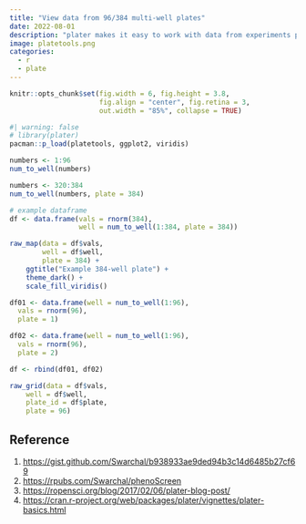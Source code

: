 ```yaml
---
title: "View data from 96/384 multi-well plates"
date: 2022-08-01
description: "plater makes it easy to work with data from experiments performed in plates."
image: platetools.png
categories:
  - r
  - plate
---
```


```r
knitr::opts_chunk$set(fig.width = 6, fig.height = 3.8,
                      fig.align = "center", fig.retina = 3,
                      out.width = "85%", collapse = TRUE)
```

```r
#| warning: false
# library(plater)
pacman::p_load(platetools, ggplot2, viridis)
```

```r
numbers <- 1:96
num_to_well(numbers)
```

```r
numbers <- 320:384
num_to_well(numbers, plate = 384)
```
```r
# example dataframe
df <- data.frame(vals = rnorm(384),
                 well = num_to_well(1:384, plate = 384))

raw_map(data = df$vals,
        well = df$well,
        plate = 384) +
    ggtitle("Example 384-well plate") +
    theme_dark() +
    scale_fill_viridis()
```

```r
df01 <- data.frame(well = num_to_well(1:96),
  vals = rnorm(96),
  plate = 1)

df02 <- data.frame(well = num_to_well(1:96),
  vals = rnorm(96),
  plate = 2)

df <- rbind(df01, df02)

raw_grid(data = df$vals,
    well = df$well,
    plate_id = df$plate,
    plate = 96)

```


## Reference

1. <https://gist.github.com/Swarchal/b938933ae9ded94b3c14d6485b27cf69>
2. <https://rpubs.com/Swarchal/phenoScreen>
3. <https://ropensci.org/blog/2017/02/06/plater-blog-post/>
4. <https://cran.r-project.org/web/packages/plater/vignettes/plater-basics.html>

